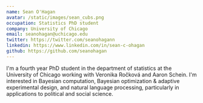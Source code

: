 ```yaml
---
name: Sean O'Hagan
avatar: /static/images/sean_cubs.png
occupation: Statistics PhD student
company: University of Chicago
email: seanohagan@uchicago.edu
twitter: https://twitter.com/seanohagann
linkedin: https://www.linkedin.com/in/sean-c-ohagan
github: https://github.com/seanohagan
---
```


I'm a fourth year PhD student in the department of statistics at the University of Chicago working with Veronika Ročková and Aaron Schein. I'm interested in Bayesian computation, Bayesian optimization & adaptive experimental design, and natural language processing, particularly in applications to political and social science.

